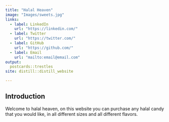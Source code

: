 ```yaml
---
title: "Halal Heaven"
image: "Images/sweets.jpg"
links:
  - label: LinkedIn
    url: "https://linkedin.com/"
  - label: Twitter
    url: "https://twitter.com/"
  - label: GitHub
    url: "https://github.com/"
  - label: Email
    url: "mailto:email@email.com"
output:
  postcards::trestles
site: distill::distill_website

---
```

 
## Introduction

Welcome to halal heaven, on this website you can purchase any halal candy that you would like, in all different sizes and all different flavors.






